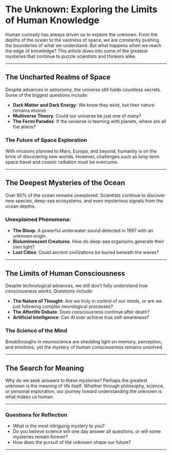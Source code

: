 <Cover
  src="https://cdn.cosmos.so/affd4b79-e848-4dfd-bd42-5f2c4a847365?format=jpeg"
  alt="Image from the movie Alien - from cosmos.com"
  caption="cosmos.com"
/>

# The Unknown: Exploring the Limits of Human Knowledge

Human curiosity has always driven us to explore the unknown. From the depths of the ocean to the vastness of space, we are constantly pushing the boundaries of what we understand. But what happens when we reach the edge of knowledge? This article dives into some of the greatest mysteries that continue to puzzle scientists and thinkers alike.

---

## The Uncharted Realms of Space

Despite advances in astronomy, the universe still holds countless secrets. Some of the biggest questions include:

- **Dark Matter and Dark Energy**: We know they exist, but their nature remains elusive.
- **Multiverse Theory**: Could our universe be just one of many?
- **The Fermi Paradox**: If the universe is teeming with planets, where are all the aliens?

### The Future of Space Exploration

With missions planned to Mars, Europa, and beyond, humanity is on the brink of discovering new worlds. However, challenges such as long-term space travel and cosmic radiation must be overcome.

---

## The Deepest Mysteries of the Ocean

Over 80% of the ocean remains unexplored. Scientists continue to discover new species, deep-sea ecosystems, and even mysterious signals from the ocean depths.

### Unexplained Phenomena:

- **The Bloop**: A powerful underwater sound detected in 1997 with an unknown origin.
- **Bioluminescent Creatures**: How do deep-sea organisms generate their own light?
- **Lost Cities**: Could ancient civilizations be buried beneath the waves?

---

## The Limits of Human Consciousness

Despite technological advances, we still don't fully understand how consciousness works. Questions include:

- **The Nature of Thought**: Are we truly in control of our minds, or are we just following complex neurological processes?
- **The Afterlife Debate**: Does consciousness continue after death?
- **Artificial Intelligence**: Can AI ever achieve true self-awareness?

### The Science of the Mind

Breakthroughs in neuroscience are shedding light on memory, perception, and emotions, yet the mystery of human consciousness remains unsolved.

---

## The Search for Meaning

Why do we seek answers to these mysteries? Perhaps the greatest unknown is the meaning of life itself. Whether through philosophy, science, or personal exploration, our journey toward understanding the unknown is what makes us human.

---

### Questions for Reflection

- What is the most intriguing mystery to you?
- Do you believe science will one day answer all questions, or will some mysteries remain forever?
- How does the pursuit of the unknown shape our future?

---
